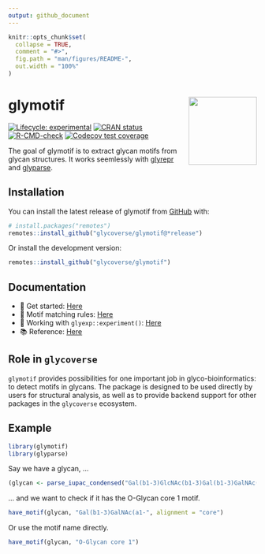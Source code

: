 ```yaml
---
output: github_document
---
```


<!-- README.md is generated from README.Rmd. Please edit that file -->

```r
knitr::opts_chunk$set(
  collapse = TRUE,
  comment = "#>",
  fig.path = "man/figures/README-",
  out.width = "100%"
)
```

# glymotif <a href="https://glycoverse.github.io/glymotif/"><img src="man/figures/logo.png" align="right" height="138" /></a>

<!-- badges: start -->
[![Lifecycle: experimental](https://img.shields.io/badge/lifecycle-experimental-orange.svg)](https://lifecycle.r-lib.org/articles/stages.html#experimental)
[![CRAN status](https://www.r-pkg.org/badges/version/glymotif)](https://CRAN.R-project.org/package=glymotif)
[![R-CMD-check](https://github.com/glycoverse/glymotif/actions/workflows/R-CMD-check.yaml/badge.svg)](https://github.com/glycoverse/glymotif/actions/workflows/R-CMD-check.yaml)
[![Codecov test coverage](https://codecov.io/gh/glycoverse/glymotif/graph/badge.svg)](https://app.codecov.io/gh/glycoverse/glymotif)
<!-- badges: end -->

The goal of glymotif is to extract glycan motifs from glycan structures.
It works seemlessly with [glyrepr](https://github.com/glycoverse/glyrepr)
and [glyparse](https://github.com/glycoverse/glyparse).

## Installation

You can install the latest release of glymotif from [GitHub](https://github.com/) with:

``` r
# install.packages("remotes")
remotes::install_github("glycoverse/glymotif@*release")
```

Or install the development version:

``` r
remotes::install_github("glycoverse/glymotif")
```

## Documentation

- 🚀 Get started: [Here](https://glycoverse.github.io/glymotif/articles/glymotif.html)
- 🔧 Motif matching rules: [Here](https://glycoverse.github.io/glymotif/articles/motif-matching.html)
- 🔬 Working with `glyexp::experiment()`: [Here](https://glycoverse.github.io/glymotif/articles/with-exp.html)
- 📚 Reference: [Here](https://glycoverse.github.io/glymotif/reference/index.html)

## Role in `glycoverse`

`glymotif` provides possibilities for one important job in glyco-bioinformatics:
to detect motifs in glycans.
The package is designed to be used directly by users for structural analysis,
as well as to provide backend support for other packages in the `glycoverse` ecosystem.

## Example

```r
library(glymotif)
library(glyparse)
```

Say we have a glycan, ...
```r
(glycan <- parse_iupac_condensed("Gal(b1-3)GlcNAc(b1-3)Gal(b1-3)GalNAc(a1-"))
```

... and we want to check if it has the O-Glycan core 1 motif.
```r
have_motif(glycan, "Gal(b1-3)GalNAc(a1-", alignment = "core")
```

Or use the motif name directly.
```r
have_motif(glycan, "O-Glycan core 1")
```

